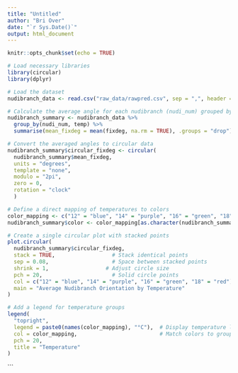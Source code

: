 ```yaml
---
title: "Untitled"
author: "Bri Over"
date: "`r Sys.Date()`"
output: html_document
---
```


```r
knitr::opts_chunk$set(echo = TRUE)
```

```r
# Load necessary libraries
library(circular)
library(dplyr)

# Load the dataset
nudibranch_data <- read.csv("raw_data/rawpred.csv", sep = ",", header = TRUE)

# Calculate the average angle for each nudibranch (nudi_num) grouped by temperature
nudibranch_summary <- nudibranch_data %>%
  group_by(nudi_num, temp) %>%
  summarise(mean_fixdeg = mean(fixdeg, na.rm = TRUE), .groups = "drop")

# Convert the averaged angles to circular data
nudibranch_summary$circular_fixdeg <- circular(
  nudibranch_summary$mean_fixdeg,
  units = "degrees",
  template = "none",
  modulo = "2pi",
  zero = 0,
  rotation = "clock"
  )

# Define a direct mapping of temperatures to colors
color_mapping <- c("12" = "blue", "14" = "purple", "16" = "green", "18" = "red")
nudibranch_summary$color <- color_mapping[as.character(nudibranch_summary$temp)]

# Create a single circular plot with stacked points
plot.circular(
  nudibranch_summary$circular_fixdeg,
  stack = TRUE,                  # Stack identical points
  sep = 0.08,                    # Space between stacked points
  shrink = 1,                  # Adjust circle size
  pch = 20,                      # Solid circle points
  col = c("12" = "blue", "14" = "purple", "16" = "green", "18" = "red"),  # Assign mapped colors directly
  main = "Average Nudibranch Orientation by Temperature"
)

# Add a legend for temperature groups
legend(
  "topright",
  legend = paste0(names(color_mapping), "°C"),  # Display temperature levels with °C
  col = color_mapping,                          # Match colors to groups
  pch = 20,
  title = "Temperature"
)

```

```

